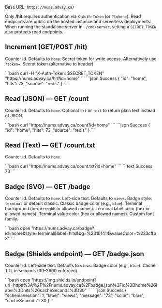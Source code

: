 Base URL: `https://nums.advay.ca/`

<Info>
Only <b>/hit</b> requires authentication via <code>X-Auth-Token</code> (or <code>?token=</code>). Read endpoints are public on the hosted instance and serverless deployments. When running the standalone server in <code>./cmd/server</code>, setting a <code>SECRET_TOKEN</code> also protects read endpoints.
</Info>

## Increment (GET/POST /hit)

<ParamField query="id" type="string">Counter id. Defaults to <code>home</code>.</ParamField>
<ParamField header="X-Auth-Token" type="string" required>Secret token for write access. Alternatively use <code>?token=</code>.</ParamField>
<ParamField query="token" type="string">Secret token (alternative to header).</ParamField>

<RequestExample>
```bash
curl -H "X-Auth-Token: $SECRET_TOKEN" "https://nums.advay.ca/hit?id=home"
```
</RequestExample>

<ResponseExample>
```json Success
{ "id": "home", "hits": 73, "source": "redis" }
```
</ResponseExample>

## Read (JSON) — GET /count

<ParamField query="id" type="string">Counter id. Defaults to <code>home</code>.</ParamField>
<ParamField query="format" type="string">Optional <code>txt</code> or <code>text</code> to return plain text instead of JSON.</ParamField>

<RequestExample>
```bash
curl "https://nums.advay.ca/count?id=home"
```
</RequestExample>

<ResponseExample>
```json Success
{ "id": "home", "hits": 73, "source": "redis" }
```
</ResponseExample>

## Read (Text) — GET /count.txt

<ParamField query="id" type="string">Counter id. Defaults to <code>home</code>.</ParamField>

<RequestExample>
```bash
curl "https://nums.advay.ca/count.txt?id=home"
```
</RequestExample>

<ResponseExample>
```text Success
73
```
</ResponseExample>

## Badge (SVG) — GET /badge

<ParamField query="id" type="string">Counter id. Defaults to <code>home</code>.</ParamField>
<ParamField query="label" type="string">Left-side text. Defaults to <code>views</code>.</ParamField>
<ParamField query="style" type="string">Badge style: <code>terminal</code> or default classic.</ParamField>
<ParamField query="color" type="string">Classic badge color (e.g., <code>blue</code>).</ParamField>
<ParamField query="bg" type="string">Terminal background (hex <code>#rrggbb</code> or allowed names).</ParamField>
<ParamField query="labelColor" type="string">Terminal label color (hex or allowed names).</ParamField>
<ParamField query="valueColor" type="string">Terminal value color (hex or allowed names).</ParamField>
<ParamField query="font" type="string">Custom font family.</ParamField>

<RequestExample>
```bash
open "https://nums.advay.ca/badge?id=home&style=terminal&label=hits&bg=%23101414&valueColor=%233cffb3"
```
</RequestExample>

## Badge (Shields endpoint) — GET /badge.json

<ParamField query="id" type="string" required>Counter id.</ParamField>
<ParamField query="label" type="string">Left-side text. Defaults to <code>views</code>.</ParamField>
<ParamField query="color" type="string">Badge color (e.g., <code>blue</code>).</ParamField>
<ParamField query="cacheSeconds" type="integer" default="60">Cache TTL in seconds (30–3600 enforced).</ParamField>

<RequestExample>
```bash
open "https://img.shields.io/endpoint?url=https%3A%2F%2Fnums.advay.ca%2Fbadge.json%3Fid%3Dhome%26label%3Dhits%26cacheSeconds%3D30"
```
</RequestExample>

<ResponseExample>
```json Success
{ "schemaVersion": 1, "label": "views", "message": "73", "color": "blue", "cacheSeconds": 30 }
```
</ResponseExample>

